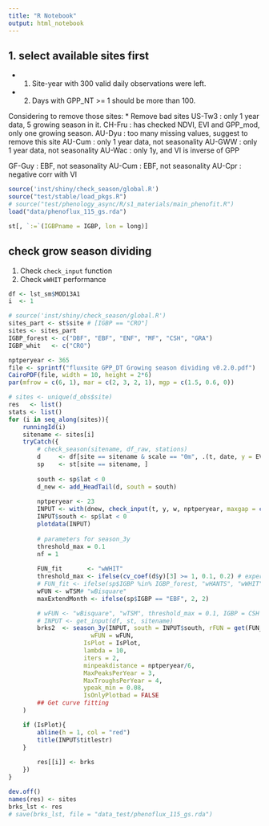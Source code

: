 ```yaml
---
title: "R Notebook"
output: html_notebook
---
```


## 1. select available sites first  
- (1) Site-year with 300 valid daily observations were left.  
- (2) Days with GPP_NT >= 1 should be more than 100.  

Considering to remove those sites: 
* Remove bad sites
US-Tw3 : only 1 year data, 5 growing season in it.
CH-Fru : has checked NDVI, EVI and GPP_mod, only one growing season.
AU-Dyu : too many missing values, suggest to remove this site
AU-Cum : only 1 year data, not seasonality
AU-GWW : only 1 year data, not seasonality
AU-Wac : only 1y, and VI is inverse of GPP

GF-Guy : EBF, not seasonality
AU-Cum : EBF, not seasonality
AU-Cpr : negative corr with VI

```r
source('inst/shiny/check_season/global.R')
source("test/stable/load_pkgs.R")
# source("test/phenology_async/R/s1_materials/main_phenofit.R")
load("data/phenoflux_115_gs.rda")

st[, `:=`(IGBPname = IGBP, lon = long)]
```

## check grow season dividing
1. Check `check_input` function
2. Check `wWHIT` performance

```r
df <- lst_sm$MOD13A1
i  <- 1
```

```r
# source('inst/shiny/check_season/global.R')
sites_part <- st$site # [IGBP == "CRO"]
sites <- sites_part
IGBP_forest <- c("DBF", "EBF", "ENF", "MF", "CSH", "GRA")
IGBP_whit   <- c("CRO")

nptperyear <- 365
file <- sprintf("fluxsite GPP_DT Growing season dividing v0.2.0.pdf")
CairoPDF(file, width = 10, height = 2*6)
par(mfrow = c(6, 1), mar = c(2, 3, 2, 1), mgp = c(1.5, 0.6, 0))

# sites <- unique(d_obs$site)
res   <- list()
stats <- list()
for (i in seq_along(sites)){
    runningId(i)
    sitename <- sites[i]
    tryCatch({
        # check_season(sitename, df_raw, stations)
        d     <- df[site == sitename & scale == "0m", .(t, date, y = EVI, w, SummaryQA)] #%T>% plotdata(365)
        sp    <- st[site == sitename, ]
        
        south <- sp$lat < 0 
        d_new <- add_HeadTail(d, south = south)
        
        nptperyear <- 23
        INPUT <- with(dnew, check_input(t, y, w, nptperyear, maxgap = ceiling(nptperyear/12*1.5)))
        INPUT$south <- sp$lat < 0
        plotdata(INPUT)
        
        # parameters for season_3y
        threshold_max = 0.1
        nf = 1
        
        FUN_fit       <- "wWHIT"
        threshold_max <- ifelse(cv_coef(d$y)[3] >= 1, 0.1, 0.2) # experience param
        # FUN_fit <- ifelse(sp$IGBP %in% IGBP_forest, "wHANTS", "wWHIT")
        wFUN <- wTSM# "wBisquare"
        maxExtendMonth <- ifelse(sp$IGBP == "EBF", 2, 2)

        # wFUN <- "wBisquare", "wTSM", threshold_max = 0.1, IGBP = CSH
        # INPUT <- get_input(df, st, sitename)
        brks2  <- season_3y(INPUT, south = INPUT$south, rFUN = get(FUN_fit),
                       wFUN = wFUN,
                     IsPlot = IsPlot,
                     lambda = 10,
                     iters = 2,
                     minpeakdistance = nptperyear/6,
                     MaxPeaksPerYear = 3,
                     MaxTroughsPerYear = 4,
                     ypeak_min = 0.08, 
                     IsOnlyPlotbad = FALSE
        ## Get curve fitting
    )

    if (IsPlot){
        abline(h = 1, col = "red")
        title(INPUT$titlestr)
    }
         
        res[[i]] <- brks 
    })
}

dev.off()
names(res) <- sites
brks_lst <- res
# save(brks_lst, file = "data_test/phenoflux_115_gs.rda")
```


